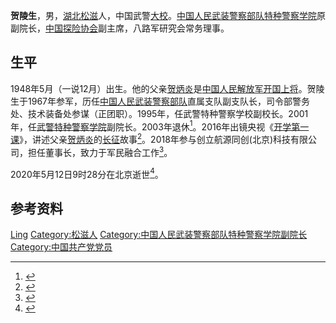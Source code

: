 {{人物信息框
| 姓名     = 贺陵生
| 性别     = 男
| 出生日期 = 1948年5月
| 出生地点 = 
| 逝世日期 = {{Dda|2020|5|12|1948|5}}
| 逝世地点 = [[北京市|北京市]]
| 民族     = [[汉族|汉族]]
| 籍贯     = [[湖北省|湖北]][[松滋市|松滋]]
| 职业     = [[武警|武警]]
| 母校     = 
| 父母     = [[贺炳炎|贺炳炎]]
| 亲属     = [[贺京生|贺京生]]、[[贺雷珍|贺雷珍]]、[[贺北生|贺北生]]、[[贺燕生|贺燕生]]
| 配偶     = 周庆琨
| 儿女     = 贺晓炎
}}
'''贺陵生'''{{BD|1948年|5月|2020年|5月12日|catIdx=He}}，男，[[湖北省|湖北]][[松滋市|松滋]]人，中国武警[[大校|大校]]。[[中国人民武装警察部队特种警察学院|中国人民武装警察部队特种警察学院]]原副院长，[[中国探险协会|中国探险协会]]副主席，八路军研究会常务理事。

==生平==
1948年5月（一说12月）出生。他的父亲[[贺炳炎|贺炳炎]]是[[中国人民解放军上将|中国人民解放军开国上将]]。贺陵生于1967年参军，历任[[中国人民武装警察部队|中国人民武装警察部队]]直属支队副支队长，司令部警务处、技术装备处参谋（正团职）。1995年，任武警特种警察学校副校长。2001年，任[[中国人民武装警察部队特种警察学院|武警特种警察学院]]副院长。2003年退休<ref>{{cite web |title=八路军研究会常务理事贺陵生同志逝世 |url=http://redyanan.com/xwzx/1207.html |publisher=红色延安网 |archiveurl=https://web.archive.org/web/20200905072706/http://redyanan.com/xwzx/1207.html |archivedate=2020-09-05 |date=2020-05-18 |access-date=2020-09-05 |dead-url=no }}</ref>。2016年出镜央视《[[开学第一课|开学第一课]]》，讲述父亲[[贺炳炎|贺炳炎]]的[[长征|长征]]故事<ref>{{cite web |title=贺炳炎上将次子贺陵生逝世，黄祥龙代表松滋父老唁电致哀 |url=http://www.songzinews.net/article/article_13878.html |publisher=松滋新闻网 |date=2020-05-14}}</ref>。2018年参与创立航源同创(北京)科技有限公司，担任董事长，致力于军民融合工作<ref>{{cite web |title=开国上将贺炳炎将军次子贺陵生逝世，享年72岁 |url=https://www.thepaper.cn/newsDetail_forward_7377443 |publisher=澎湃新闻 |date=2020-05-13}}</ref>。

2020年5月12日9时28分在北京逝世<ref>{{cite web |title=沉痛哀悼中国探险协会副主席贺陵生同志 |url=http://www.chinacaa.cn/content/61/909.shtml |publisher=中国探险协会 |date=2020-05-14}}</ref>。
==参考资料==
{{portal|人物}}
{{reflist}}
{{Authority control}}
{{DEFAULTSORT:He}}
[[Category:贺姓|Ling]]
[[Category:松滋人|Category:松滋人]]
[[Category:中国人民武装警察部队特种警察学院副院长|Category:中国人民武装警察部队特种警察学院副院长]]
[[Category:中国共产党党员|Category:中国共产党党员]]